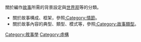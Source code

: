 關於編作[[故事|故事]]所需的背景設定與[[世界观|世界观]]等的分類。

*關於故事構成、框架，參照[[:Category:情節|:Category:情節]]。
*關於故事內容的典型、類型、模式等，參照[[:Category:故事類型|:Category:故事類型]]。

[[Category:敘事學|Category:敘事學]]
[[Category:虛構|Category:虛構]]